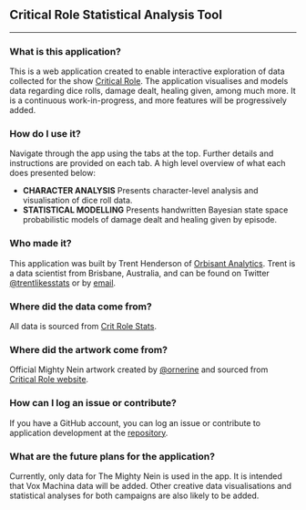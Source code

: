 ## Critical Role Statistical Analysis Tool
***

### What is this application?

This is a web application created to enable interactive exploration of data collected for the show [Critical Role](https://critrole.com/). The application visualises and models data regarding dice rolls, damage dealt, healing given, among much more. It is a continuous work-in-progress, and more features will be progressively added. 


### How do I use it?

Navigate through the app using the tabs at the top. Further details and instructions are provided on each tab. A high level overview of what each does presented below:

* __CHARACTER ANALYSIS__ Presents character-level analysis and visualisation of dice roll data.
* __STATISTICAL MODELLING__ Presents handwritten Bayesian state space probabilistic models of damage dealt and healing given by episode.


### Who made it?

This application was built by Trent Henderson of [Orbisant Analytics](https://www.orbisantanalytics.com/). Trent is a data scientist from Brisbane, Australia, and can be found on Twitter [@trentlikesstats](https://twitter.com/trentlikesstats) or by [email](trent.henderson1@outlook.com).


### Where did the data come from?

All data is sourced from [Crit Role Stats](https://www.critrolestats.com/).


### Where did the artwork come from?

Official Mighty Nein artwork created by [@ornerine](https://twitter.com/ornerine) and sourced from [Critical Role website](https://critrole.com/hype-new-official-mighty-nein-character-art-by-ariana-orner/).


### How can I log an issue or contribute?

If you have a GitHub account, you can log an issue or contribute to application development at the [repository](https://github.com/hendersontrent/crit-role-webtool).

### What are the future plans for the application?

Currently, only data for The Mighty Nein is used in the app. It is intended that Vox Machina data will be added. Other creative data visualisations and statistical analyses for both campaigns are also likely to be added.
